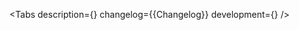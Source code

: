 

<Meta of={Stories} />

<ComponentHeader
    name='Indicator'
    version={packageJson.version}
    package='@alfalab/core-components/indicator'
    design='https://www.figma.com/file/cdNnkh2QdxuvYLrBm4cubM/Web-%3A%3A-Core-Default-Components?type=design&node-id=87344%3A115239&t=CXazzkYWpueZquEy-1'
    children='Используется для визаулизации количества уведомлений, сообщений и т. д.'
/>

<Tabs
    description={<Description />}
    changelog={<Markdown>{Changelog}</Markdown>}
    development={<Development />}
/>
